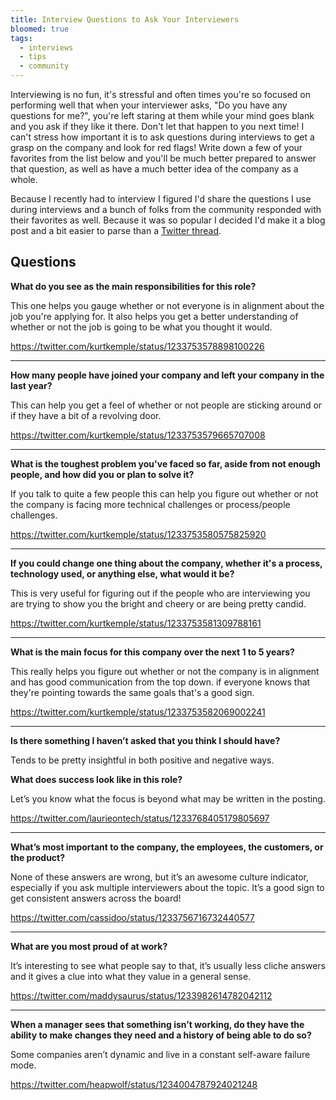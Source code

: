 ```yaml
---
title: Interview Questions to Ask Your Interviewers
bloomed: true
tags:
  - interviews
  - tips
  - community
---
```


Interviewing is no fun, it's stressful and often times you're so focused on performing well that when your interviewer asks, "Do you have any questions for me?", you're left staring at them while your mind goes blank and you ask if they like it there. Don't let that happen to you next time! I can't stress how important it is to ask questions during interviews to get a grasp on the company and look for red flags! Write down a few of your favorites from the list below and you'll be much better prepared to answer that question, as well as have a much better idea of the company as a whole.

Because I recently had to interview I figured I'd share the questions I use during interviews and a bunch of folks from the community responded with their favorites as well. Because it was so popular I decided I'd make it a blog post and a bit easier to parse than a [Twitter thread](https://twitter.com/kurtkemple/status/1233753578210242560).

## Questions

**What do you see as the main responsibilities for this role?**

This one helps you gauge whether or not everyone is in alignment about the job you're applying for. It also helps you get a better understanding of whether or not the job is going to be what you thought it would.

https://twitter.com/kurtkemple/status/1233753578898100226

---

**How many people have joined your company and left your company in the last year?**

This can help you get a feel of whether or not people are sticking around or if they have a bit of a revolving door.

https://twitter.com/kurtkemple/status/1233753579665707008

---

**What is the toughest problem you've faced so far, aside from not enough people, and how did you or plan to solve it?**

If you talk to quite a few people this can help you figure out whether or not the company is facing more technical challenges or process/people challenges.

https://twitter.com/kurtkemple/status/1233753580575825920

---

**If you could change one thing about the company, whether it's a process, technology used, or anything else, what would it be?**

This is very useful for figuring out if the people who are interviewing you are trying to show you the bright and cheery or are being pretty candid.

https://twitter.com/kurtkemple/status/1233753581309788161

---

**What is the main focus for this company over the next 1 to 5 years?**

This really helps you figure out whether or not the company is in alignment and has good communication from the top down. if everyone knows that they're pointing towards the same goals that's a good sign.

https://twitter.com/kurtkemple/status/1233753582069002241

---

**Is there something I haven’t asked that you think I should have?**

Tends to be pretty insightful in both positive and negative ways.

**What does success look like in this role?**

Let’s you know what the focus is beyond what may be written in the posting.

https://twitter.com/laurieontech/status/1233768405179805697

---

**What’s most important to the company, the employees, the customers, or the product?**

None of these answers are wrong, but it’s an awesome culture indicator, especially if you ask multiple interviewers about the topic. It’s a good sign to get consistent answers across the board!

https://twitter.com/cassidoo/status/1233756716732440577

---

**What are you most proud of at work?**

It’s interesting to see what people say to that, it’s usually less cliche answers and it gives a clue into what they value in a general sense.

https://twitter.com/maddysaurus/status/1233982614782042112

---

**When a manager sees that something isn’t working, do they have the ability to make changes they need and a history of being able to do so?**

Some companies aren’t dynamic and live in a constant self-aware failure mode.

https://twitter.com/heapwolf/status/1234004787924021248
